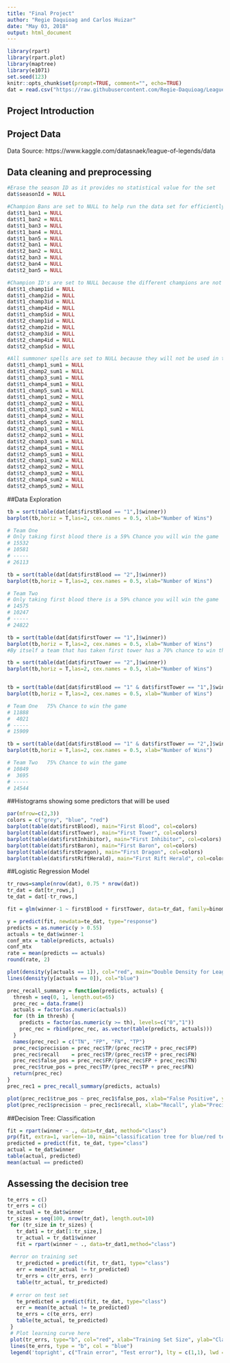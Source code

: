 ```yaml
---
title: "Final Project"
author: "Regie Daquioag and Carlos Huizar"
date: "May 03, 2018"
output: html_document
---
```


<!-- change echo=FALSE to echo=TRUE to show code -->
```r
library(rpart)
library(rpart.plot)
library(maptree)
library(e1071)
set.seed(123)
knitr::opts_chunk$set(prompt=TRUE, comment="", echo=TRUE)
dat = read.csv("https://raw.githubusercontent.com/Regie-Daquioag/LeagueofLegendDataAnalysis/master/games.csv")
```

## Project Introduction


## Project Data

Data Source: https://www.kaggle.com/datasnaek/league-of-legends/data


## Data cleaning and preprocessing


```r
#Erase the season ID as it provides no statistical value for the set
dat$seasonId = NULL

#Champion Bans are set to NULL to help run the data set for efficiently
dat$t1_ban1 = NULL
dat$t1_ban2 = NULL
dat$t1_ban3 = NULL
dat$t1_ban4 = NULL
dat$t1_ban5 = NULL
dat$t2_ban1 = NULL
dat$t2_ban2 = NULL
dat$t2_ban3 = NULL
dat$t2_ban4 = NULL
dat$t2_ban5 = NULL

#Champion ID's are set to NULL because the different champions are not always in the same game and are wild predictors and we will not be using them in our analysis. 
dat$t1_champ1id = NULL
dat$t1_champ2id = NULL
dat$t1_champ3id = NULL
dat$t1_champ4id = NULL
dat$t1_champ5id = NULL
dat$t2_champ1id = NULL
dat$t2_champ2id = NULL
dat$t2_champ3id = NULL
dat$t2_champ4id = NULL
dat$t2_champ5id = NULL

#All summoner spells are set to NULL because they will not be used in the analysis of the data set.
dat$t1_champ1_sum1 = NULL
dat$t1_champ2_sum1 = NULL
dat$t1_champ3_sum1 = NULL
dat$t1_champ4_sum1 = NULL
dat$t1_champ5_sum1 = NULL
dat$t1_champ1_sum2 = NULL
dat$t1_champ2_sum2 = NULL
dat$t1_champ3_sum2 = NULL
dat$t1_champ4_sum2 = NULL
dat$t1_champ5_sum2 = NULL
dat$t2_champ1_sum1 = NULL
dat$t2_champ2_sum1 = NULL
dat$t2_champ3_sum1 = NULL
dat$t2_champ4_sum1 = NULL
dat$t2_champ5_sum1 = NULL
dat$t2_champ1_sum2 = NULL
dat$t2_champ2_sum2 = NULL
dat$t2_champ3_sum2 = NULL
dat$t2_champ4_sum2 = NULL
dat$t2_champ5_sum2 = NULL
```
##Data Exploration

```r
tb = sort(table(dat[dat$firstBlood == "1",]$winner))
barplot(tb,horiz = T,las=2, cex.names = 0.5, xlab="Number of Wins")

# Team One
# Only taking first blood there is a 59% Chance you will win the game
# 15532
# 10581
# -----
# 26113

tb = sort(table(dat[dat$firstBlood == "2",]$winner))
barplot(tb,horiz = T,las=2, cex.names = 0.5, xlab="Number of Wins")

# Team Two
# Only taking first blood there is a 59% chance you will win the game
# 14575
# 10247
# -----
# 24822

tb = sort(table(dat[dat$firstTower == "1",]$winner))
barplot(tb,horiz = T,las=2, cex.names = 0.5, xlab="Number of Wins")
#By itself a team that has taken first tower has a 70% chance to win the game

tb = sort(table(dat[dat$firstTower == "2",]$winner))
barplot(tb,horiz = T,las=2, cex.names = 0.5, xlab="Number of Wins")


tb = sort(table(dat[dat$firstBlood == "1" & dat$firstTower == "1",]$winner))
barplot(tb,horiz = T,las=2, cex.names = 0.5, xlab="Number of Wins")

# Team One   75% Chance to win the game
# 11888
#  4021
# -----
# 15909

tb = sort(table(dat[dat$firstBlood == "1" & dat$firstTower == "2",]$winner))
barplot(tb,horiz = T,las=2, cex.names = 0.5, xlab="Number of Wins")

# Team Two   75% Chance to win the game
# 10849
#  3695
# -----      
# 14544   
```  

##Histograms showing some predictors that willl be used
```r
par(mfrow=c(2,3))
colors = c("grey", "blue", "red")
barplot(table(dat$firstBlood), main="First Blood", col=colors)
barplot(table(dat$firstTower), main="First Tower", col=colors)
barplot(table(dat$firstInhibitor), main="First Inhibitor", col=colors)
barplot(table(dat$firstBaron), main="First Baron", col=colors)
barplot(table(dat$firstDragon), main="First Dragon", col=colors)
barplot(table(dat$firstRiftHerald), main="First Rift Herald", col=colors)
```

##Logistic Regression Model
```r
tr_rows=sample(nrow(dat), 0.75 * nrow(dat))
tr_dat = dat[tr_rows,]
te_dat = dat[-tr_rows,]

fit = glm(winner-1 ~ firstBlood + firstTower, data=tr_dat, family=binomial)

y = predict(fit, newdata=te_dat, type="response")
predicts = as.numeric(y > 0.55)
actuals = te_dat$winner-1
conf_mtx = table(predicts, actuals)
conf_mtx
rate = mean(predicts == actuals)
round(rate, 2)

plot(density(y[actuals == 1]), col="red", main="Double Density for League of Lengends Games")
lines(density(y[actuals == 0]), col="blue")
```

```r
prec_recall_summary = function(predicts, actuals) {
  thresh = seq(0, 1, length.out=65)
  prec_rec = data.frame()
  actuals = factor(as.numeric(actuals))
  for (th in thresh) {
    predicts = factor(as.numeric(y >= th), levels=c("0","1"))
    prec_rec = rbind(prec_rec, as.vector(table(predicts, actuals)))
  }
  names(prec_rec) = c("TN", "FP", "FN", "TP")
  prec_rec$precision = prec_rec$TP/(prec_rec$TP + prec_rec$FP)
  prec_rec$recall    = prec_rec$TP/(prec_rec$TP + prec_rec$FN)
  prec_rec$false_pos = prec_rec$FP/(prec_rec$FP + prec_rec$TN)
  prec_rec$true_pos = prec_rec$TP/(prec_rec$TP + prec_rec$FN)
  return(prec_rec)
}
prec_rec1 = prec_recall_summary(predicts, actuals)

plot(prec_rec1$true_pos ~ prec_rec1$false_pos, xlab="False Positive", ylab="True Positive", type="l", col="red4", main="ROC")
plot(prec_rec1$precision ~ prec_rec1$recall, xlab="Recall", ylab="Precision", type="l", col="red4", main="Precision-Recall Curve")
```

##Decision Tree: Classification
```r
fit = rpart(winner ~ ., data=tr_dat, method="class")
prp(fit, extra=1, varlen=-10, main="classification tree for blue/red team.", box.col=c("dodgerblue", "firebrick1")[fit$frame$yval])
predicted = predict(fit, te_dat, type="class")
actual = te_dat$winner
table(actual, predicted)
mean(actual == predicted)
```

## Assessing the decision tree
```r
te_errs = c()
tr_errs = c()
te_actual = te_dat$winner
tr_sizes = seq(100, nrow(tr_dat), length.out=10)
 for (tr_size in tr_sizes) {
   tr_dat1 = tr_dat[1:tr_size,]
   tr_actual = tr_dat1$winner
   fit = rpart(winner ~ ., data=tr_dat1,method="class")
 
 #error on training set
   tr_predicted = predict(fit, tr_dat1, type="class")
   err = mean(tr_actual != tr_predicted)
   tr_errs = c(tr_errs, err)
   table(tr_actual, tr_predicted)
 
 # error on test set
   te_predicted = predict(fit, te_dat, type="class")
   err = mean(te_actual != te_predicted)
   te_errs = c(te_errs, err)
   table(te_actual, te_predicted)
 }
 # Plot learning curve here
 plot(tr_errs, type="b", col="red", xlab="Training Set Size", ylab="Classification Error", main=paste("Learning Curve"), ylim=c(.045,.09))
 lines(te_errs, type = "b", col = "blue")
 legend('topright', c("Train error", "Test error"), lty = c(1,1), lwd = c(2.5, 2.5), col = c("red", "blue"), cex=0.7)
```



